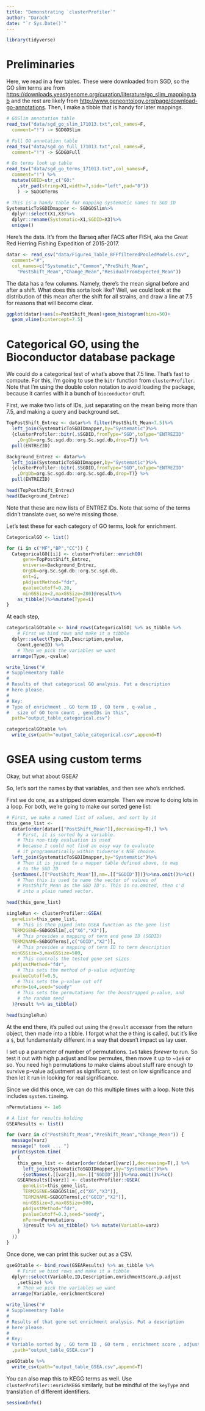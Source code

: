 ```yaml
---
title: "Demonstrating `clusterProfiler`"
author: "Darach"
date: "`r Sys.Date()`"
---
```


```r
library(tidyverse)
```

# Preliminaries

Here, we read in a few tables. These were downloaded from SGD,
so the GO slim terms are from 
[https://downloads.yeastgenome.org/curation/literature/go_slim_mapping.tab](
https://downloads.yeastgenome.org/curation/literature/go_slim_mapping.tab)
and the rest are likely from 
[http://www.geneontology.org/page/download-go-annotations](
http://www.geneontology.org/page/download-go-annotations).
Then, I make a tibble that is handy for later mappings.

```r
# GOSlim annotation table
read_tsv("data/sgd_go_slim_171013.txt",col_names=F,
  comment="!") -> SGDGOSlim

# Full GO annotation table
read_tsv("data/sgd_go_full_171013.txt",col_names=F,
  comment="!") -> SGDGOFull

# Go terms look up table
read_tsv("data/sgd_go_terms_171013.txt",col_names=F,
  comment="!") %>%
  mutate(GOID=str_c("GO:"
    ,str_pad(string=X1,width=7,side="left",pad="0"))
    ) -> SGDGOTerms

# This is a handy table for mapping systematic names to SGD ID
SystematicToSGDIDmapper <- SGDGOSlim%>%
  dplyr::select(X1,X3)%>%
  dplyr::rename(Systematic=X1,SGDID=X3)%>%
  unique()
```


Here's the data. It's from the Barseq after FACS after FISH, aka
the Great Red Herring Fishing Expedition of 2015-2017. 

```r
datar <- read_csv("data/Figure4_Table_BFFfilteredPooledModels.csv",
  comment="#",
  col_names=c("Systematic","Common","PreShift_Mean",
    "PostShift_Mean","Change_Mean","ResidualFromExpected_Mean"))
```

The data has a few columns. Namely, there's the mean signal before
and after a shift. What does this sorta look like? Well, we could
look at the distribution of this mean after the shift for all
strains, and draw a line at 7.5 for reasons that will become clear.

```r
ggplot(datar)+aes(x=PostShift_Mean)+geom_histogram(bins=50)+
  geom_vline(xintercept=7.5)
```

# Categorical GO, using the Bioconductor database package

We could do a categorical test of what's above that 7.5 line.
That's fast to compute. For this, I'm going
to use the `bitr` function from `clusterProfiler`.
Note that I'm using the double colon notation to avoid loading
the package, because it carries with it a bunch of `bioconductor`
cruft.

First, we make two lists of IDs, just separating
on the mean being more than 7.5, 
and making a query and background set.

```r
TopPostShift_Entrez <- datar%>% filter(PostShift_Mean>7.5)%>%
  left_join(SystematicToSGDIDmapper,by="Systematic")%>%
  {clusterProfiler::bitr(.$SGDID,fromType="SGD",toType="ENTREZID"
    ,OrgDb=org.Sc.sgd.db::org.Sc.sgd.db,drop=T)} %>%
  pull(ENTREZID)

Background_Entrez <- datar%>% 
  left_join(SystematicToSGDIDmapper,by="Systematic")%>%
  {clusterProfiler::bitr(.$SGDID,fromType="SGD",toType="ENTREZID"
    ,OrgDb=org.Sc.sgd.db::org.Sc.sgd.db,drop=T)} %>%
  pull(ENTREZID)

head(TopPostShift_Entrez)
head(Background_Entrez)
```

Note that these are now lists of ENTREZ IDs. Note that some of the
terms didn't translate over, so we're missing those.

Let's test these for each category of GO terms, look for enrichment.

```r
CategoricalGO <- list()

for (i in c("MF","BP","CC")) {
  CategoricalGO[[i]] <- clusterProfiler::enrichGO(
      gene=TopPostShift_Entrez,
      universe=Background_Entrez,
      OrgDb=org.Sc.sgd.db::org.Sc.sgd.db,
      ont=i,
      pAdjustMethod="fdr",
      qvalueCutoff=0.20,
      minGSSize=2,maxGSSize=200)@result%>%
    as_tibble()%>%mutate(Type=i)
}
```

At each step, 

```r
categoricalGOtable <- bind_rows(CategoricalGO) %>% as_tibble %>% 
    # First we bind rows and make it a tibble
  dplyr::select(Type,ID,Description,qvalue,
    Count,geneID) %>%
    # Then we pick the variables we want
  arrange(Type,-qvalue)
```

```r
write_lines("#
# Supplementary Table
#
# Results of that categorical GO analysis. Put a description
# here please.
#
# Key:
# Type of enrichment , GO term ID , GO term , q-value , 
#   size of GO term count , geneIDs in this",
  path="output_table_categorical.csv")

categoricalGOtable %>% 
  write_csv(path="output_table_categorical.csv",append=T)
```

# GSEA using custom terms

Okay, but what about GSEA?

So, let's sort the names by that variables, and then see who's 
enriched. 


First we do one, as a stripped down example. Then we move to doing
lots in a loop. 
For both, we're going to make our sorted gene list:

```r
# First, we make a named list of values, and sort by it
this_gene_list <- 
  datar[order(datar[["PostShift_Mean"]],decreasing=T),] %>%
    # First, it is sorted by a variable. 
    # This non-tidy evaluation is used 
    # because I could not find an easy way to evaluate 
    # it programmatically within tidverse's NSE choice.
  left_join(SystematicToSGDIDmapper,by="Systematic")%>%
    # Then it is joined to a mapper table defined above, to map
    # to the SGD ID
  {setNames(.[["PostShift_Mean"]],nm=.[["SGDID"]])}%>%na.omit()%>%c()
    # Then this is used to name the vector of values of 
    # PostShift_Mean as the SGD ID's. This is na.omited, then c'd
    # into a plain named vector.

head(this_gene_list)
```

```r
singleRun <- clusterProfiler::GSEA(
  geneList=this_gene_list,
    # This is then piped into GSEA function as the gene list
  TERM2GENE=SGDGOSlim[,c("X6","X3")],
    # This provides a mapping of term and gene ID (SGDID)
  TERM2NAME=SGDGOTerms[,c("GOID","X2")],
    # This provides a mapping of term ID to term description
  minGSSize=3,maxGSSize=500,
    # This controls the tested gene set sizes
  pAdjustMethod="fdr",
    # This sets the method of p-value adjusting
  pvalueCutoff=0.5,
    # This sets the p-value cut off
  nPerm=1e4,seed="seedy"
    # This sets the permutations for the boostrapped p-value, and
    # the random seed
  )@result %>% as_tibble() 

head(singleRun)
```

At the end there, it's pulled out using the `@result` accessor from
the return object, then made into a tibble. I forgot what the `@` 
thing is called, but it's like a `$`, but fundamentally different
in a way that doesn't impact us lay user.

I set up a parameter of number of permutations. 
`1e6` takes *forever* to run. So test it out with high p.adjust and
low permutes, then move it up to ~`1e6` or so. You need high
permutations to make claims about stuff rare enough to survive
p-value adjustment as significant, so test on low significance and
then let it run in looking for real significance.

Since we did this once, we can do this multiple times with a loop.
Note this includes `system.time`ing.

```r
nPermutations <- 1e6

# A list for results holding
GSEAResults <- list()

for (varz in c("PostShift_Mean","PreShift_Mean","Change_Mean")) {
  message(varz)
  message(" took ... ")
  print(system.time(
    {
    this_gene_list <- datar[order(datar[[varz]],decreasing=T),] %>%
      left_join(SystematicToSGDIDmapper,by="Systematic")%>%
      {setNames(.[[varz]],nm=.[["SGDID"]])}%>%na.omit()%>%c()
    GSEAResults[[varz]] <- clusterProfiler::GSEA(
      geneList=this_gene_list,
      TERM2GENE=SGDGOSlim[,c("X6","X3")],
      TERM2NAME=SGDGOTerms[,c("GOID","X2")],
      minGSSize=3,maxGSSize=500,
      pAdjustMethod="fdr",
      pvalueCutoff=0.3,seed="seedy",
      nPerm=nPermutations
      )@result %>% as_tibble() %>% mutate(Variable=varz)
    }
  ))
}
```

Once done, we can print this sucker out as a CSV.

```r
gseGOtable <- bind_rows(GSEAResults) %>% as_tibble %>% 
    # First we bind rows and make it a tibble
  dplyr::select(Variable,ID,Description,enrichmentScore,p.adjust
    ,setSize) %>%
    # Then we pick the variables we want
  arrange(Variable,-enrichmentScore)
```

```r
write_lines("#
# Supplementary Table
#
# Results of that gene set enrichment analysis. Put a description
# here please.
#
# Key:
# Variable sorted by , GO term ID , GO term , enrichment score , adjusted p-value , size of GO term set , rank of this set in gene list"
  ,path="output_table_GSEA.csv")

gseGOtable %>% 
  write_csv(path="output_table_GSEA.csv",append=T)
```

You can also map this to KEGG terms as well. Use 
`clusterProfiler::enrichKEGG` similarly, but be mindful of the 
`keyType` and translation of different identifiers.


```r
sessionInfo()
```




